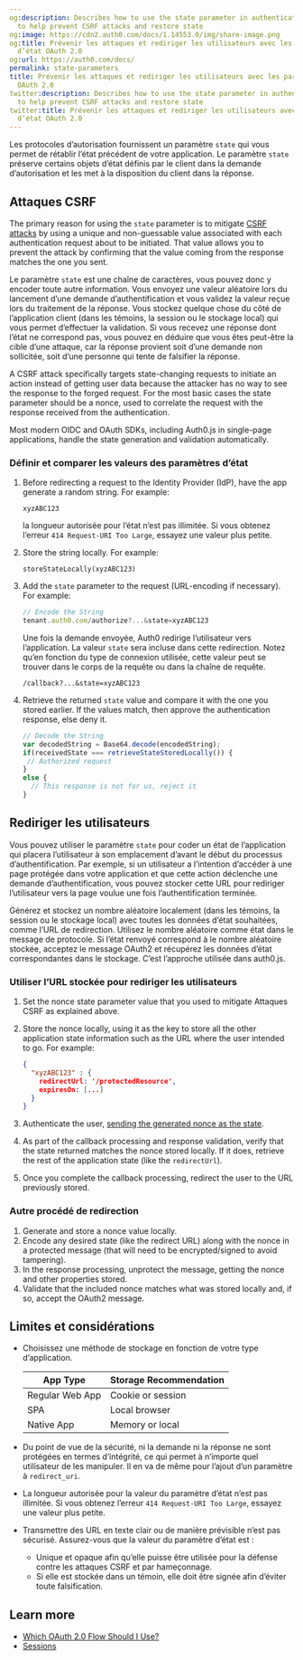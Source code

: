 ```yaml
---
og:description: Describes how to use the state parameter in authentication requests
  to help prevent CSRF attacks and restore state
og:image: https://cdn2.auth0.com/docs/1.14553.0/img/share-image.png
og:title: Prévenir les attaques et rediriger les utilisateurs avec les paramètres
  d’état OAuth 2.0
og:url: https://auth0.com/docs/
permalink: state-parameters
title: Prévenir les attaques et rediriger les utilisateurs avec les paramètres d’état
  OAuth 2.0
twitter:description: Describes how to use the state parameter in authentication requests
  to help prevent CSRF attacks and restore state
twitter:title: Prévenir les attaques et rediriger les utilisateurs avec les paramètres
  d’état OAuth 2.0
---
```


Les protocoles d’autorisation fournissent un paramètre `state` qui vous permet de rétablir l’état précédent de votre application. Le paramètre `state` préserve certains objets d’état définis par le client dans la demande d’autorisation et les met à la disposition du client dans la réponse.

## Attaques CSRF

The primary reason for using the `state` parameter is to mitigate [CSRF attacks](https://en.wikipedia.org/wiki/Cross-site_request_forgery) by using a unique and non-guessable value associated with each authentication request about to be initiated. That value allows you to prevent the attack by confirming that the value coming from the response matches the one you sent.

Le paramètre `state` est une chaîne de caractères, vous pouvez donc y encoder toute autre information. Vous envoyez une valeur aléatoire lors du lancement d’une demande d’authentification et vous validez la valeur reçue lors du traitement de la réponse. Vous stockez quelque chose du côté de l’application client (dans les témoins, la session ou le stockage local) qui vous permet d’effectuer la validation. Si vous recevez une réponse dont l’état ne correspond pas, vous pouvez en déduire que vous êtes peut-être la cible d’une attaque, car la réponse provient soit d’une demande non sollicitée, soit d’une personne qui tente de falsifier la réponse.

A CSRF attack specifically targets state-changing requests to initiate an action instead of getting user data because the attacker has no way to see the response to the forged request. For the most basic cases the state parameter should be a <Tooltip tip="Nonce: Arbitrary number issued once in an authentication protocol to detect and prevent replay attacks." cta="View Glossary" href="/docs/glossary?term=nonce">nonce</Tooltip>, used to correlate the request with the response received from the authentication.

Most modern OIDC and <Tooltip tip="OAuth 2.0: Authorization framework that defines authorization protocols and workflows." cta="View Glossary" href="/docs/glossary?term=OAuth">OAuth</Tooltip> SDKs, including Auth0.js in single-page applications, handle the state generation and validation automatically.

### Définir et comparer les valeurs des paramètres d’état

1. Before redirecting a request to the Identity Provider (IdP), have the app generate a random string. For example:

   ```text lines
   xyzABC123
   ```

   la longueur autorisée pour l’état n’est pas illimitée. Si vous obtenez l’erreur `414 Request-URI Too Large`, essayez une valeur plus petite.
2. Store the string locally. For example:

   ```text lines
   storeStateLocally(xyzABC123)
   ```


   

   
3. Add the `state` parameter to the request (URL-encoding if necessary). For example:

   ```javascript lines
   // Encode the String   
   tenant.auth0.com/authorize?...&state=xyzABC123
   ```


   

   

   Une fois la demande envoyée, Auth0 redirige l’utilisateur vers l’application. La valeur `state` sera incluse dans cette redirection. Notez qu’en fonction du type de connexion utilisée, cette valeur peut se trouver dans le corps de la requête ou dans la chaîne de requête.

   ```text lines
   /callback?...&state=xyzABC123
   ```


   

   
4. Retrieve the returned `state` value and compare it with the one you stored earlier. If the values match, then approve the authentication response, else deny it.

   ```javascript lines
   // Decode the String
   var decodedString = Base64.decode(encodedString);
   if(receivedState === retrieveStateStoredLocally()) {
    // Authorized request
   } 
   else {
     // This response is not for us, reject it
   }
   ```


   

   

## Rediriger les utilisateurs

Vous pouvez utiliser le paramètre `state` pour coder un état de l’application qui placera l’utilisateur à son emplacement d’avant le début du processus d’authentification. Par exemple, si un utilisateur a l’intention d’accéder à une page protégée dans votre application et que cette action déclenche une demande d’authentification, vous pouvez stocker cette URL pour rediriger l’utilisateur vers la page voulue une fois l’authentification terminée.

Générez et stockez un nombre aléatoire localement (dans les témoins, la session ou le stockage local) avec toutes les données d’état souhaitées, comme l’URL de redirection. Utilisez le nombre aléatoire comme état dans le message de protocole. Si l’état renvoyé correspond à le nombre aléatoire stockée, acceptez le message OAuth2 et récupérez les données d’état correspondantes dans le stockage. C’est l’approche utilisée dans auth0.js.

### Utiliser l’URL stockée pour rediriger les utilisateurs

1. Set the nonce state parameter value that you used to mitigate Attaques CSRF as explained above.
2. Store the nonce locally, using it as the key to store all the other application state information such as the URL where the user intended to go. For example:

   ```json lines
   {
     "xyzABC123" : {
       redirectUrl: '/protectedResource',
       expiresOn: [...]
     }
   }
   ```


   

   
3. Authenticate the user, [sending the generated nonce as the state](/docs/get-started/authentication-and-authorization-flow/implicit-flow-with-form-post/mitigate-replay-attacks-when-using-the-implicit-flow).
4. As part of the callback processing and response validation, verify that the state returned matches the nonce stored locally. If it does, retrieve the rest of the application state (like the `redirectUrl`).
5. Once you complete the callback processing, redirect the user to the URL previously stored.

### Autre procédé de redirection

1. Generate and store a nonce value locally.
2. Encode any desired state (like the redirect URL) along with the nonce in a protected message (that will need to be encrypted/signed to avoid tampering).
3. In the response processing, unprotect the message, getting the nonce and other properties stored.
4. Validate that the included nonce matches what was stored locally and, if so, accept the OAuth2 message.

## Limites et considérations

* Choisissez une méthode de stockage en fonction de votre type d’application.

  <table class="table"><thead>
  <tr>
  <th>App Type</th>
  <th>Storage Recommendation</th>
  </tr>
  </thead>
  <tbody>
  <tr>
  <td>Regular Web App</td>
  <td>Cookie or session</td>
  </tr>
  <tr>
  <td>SPA</td>
  <td>Local browser</td>
  </tr>
  <tr>
  <td>Native App</td>
  <td>Memory or local</td>
  </tr>
  </tbody>
  </table>
* Du point de vue de la sécurité, ni la demande ni la réponse ne sont protégées en termes d’intégrité, ce qui permet à n’importe quel utilisateur de les manipuler. Il en va de même pour l’ajout d’un paramètre à `redirect_uri`.
* La longueur autorisée pour la valeur du paramètre d’état n’est pas illimitée. Si vous obtenez l’erreur `414 Request-URI Too Large`, essayez une valeur plus petite.
* Transmettre des URL en texte clair ou de manière prévisible n’est pas sécurisé. Assurez-vous que la valeur du paramètre d’état est :

  + Unique et opaque afin qu’elle puisse être utilisée pour la défense contre les attaques CSRF et par hameçonnage.
  + Si elle est stockée dans un témoin, elle doit être signée afin d’éviter toute falsification.

## Learn more

* [Which OAuth 2.0 Flow Should I Use?](/docs/get-started/authentication-and-authorization-flow/which-oauth-2-0-flow-should-i-use)
* [Sessions](/docs/manage-users/sessions)
